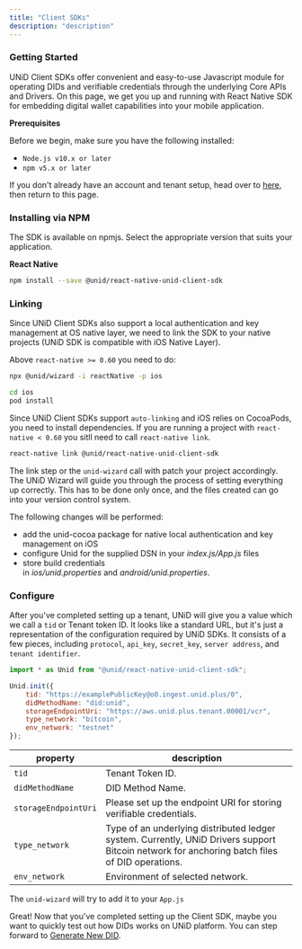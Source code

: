 ```yaml
---
title: "Client SDKs"
description: "description"
---
```


### Getting Started

UNiD Client SDKs offer convenient and easy-to-use Javascript module for operating DIDs and verifiable credentials through the underlying Core APIs and Drivers.
On this page, we get you up and running with React Native SDK for embedding digital wallet capabilities into your mobile application.

**Prerequisites**

Before we begin, make sure you have the following installed:
- `Node.js v10.x or later`
- `npm v5.x or later`

If you don't already have an account and tenant setup, head over to [here](https://collabogate.com/products/index.html), then return to this page.

### Installing via NPM
The SDK is available on npmjs. Select the appropriate version that suits your application.

**React Native**
```bash
npm install --save @unid/react-native-unid-client-sdk
```



### Linking

Since UNiD Client SDKs also support a local authentication and key management at OS native layer, we need to link the SDK to your native projects (UNiD SDK is compatible with iOS Native Layer).

Above `react-native >= 0.60` you need to do:

```bash
npx @unid/wizard -i reactNative -p ios

cd ios
pod install
```
Since UNiD Client SDKs support `auto-linking` and iOS relies on CocoaPods, you need to install dependencies.
If you are running a project with `react-native < 0.60` you sitll need to call `react-native link`.

```bash
react-native link @unid/react-native-unid-client-sdk
```
The link step or the `unid-wizard` call with patch your project accordingly.
The UNiD Wizard will guide you through the process of setting everything up correctly. This has to be done only once, and the files created can go into your version control system.

The following changes will be performed:

- add the unid-cocoa package for native local authentication and key management on iOS
- configure Unid for the supplied DSN in your *index.js/App.js* files
- store build credentials in *ios/unid.properties* and *android/unid.properties*.



### Configure

After you've completed setting up a tenant, UNiD will give you a value which we call a `tid` or Tenant token ID.
It looks like a standard URL, but it's just a representation of the configuration required by UNiD SDKs.
It consists of a few pieces, including `protocol`, `api_key`, `secret_key`, `server address`, and `tenant identifier`.

```js
import * as Unid from "@unid/react-native-unid-client-sdk";

Unid.init({
	tid: "https://examplePublicKey@o0.ingest.unid.plus/0",
    didMethodName: "did:unid",
    storageEndpointUri: "https://aws.unid.plus.tenant.00001/vcr",
	type_network: "bitcoin",
	env_network: "testnet"
});
```
|property|description|
| ---- | ---- |
|`tid`|Tenant Token ID.|
|`didMethodName`|DID Method Name.|
|`storageEndpointUri`|Please set up the endpoint URI for storing verifiable credentials.|
|`type_network`|Type of an underlying distributed ledger system. Currently, UNiD Drivers support Bitcoin network for anchoring batch files of DID operations.|
|`env_network`|Environment of selected network.|

The `unid-wizard` will try to add it to your `App.js`

Great! Now that you've completed setting up the Client SDK, maybe you want to quickly test out how DIDs works on UNiD platform. You can step forward to [Generate New DID](./client/1-did-operation).
